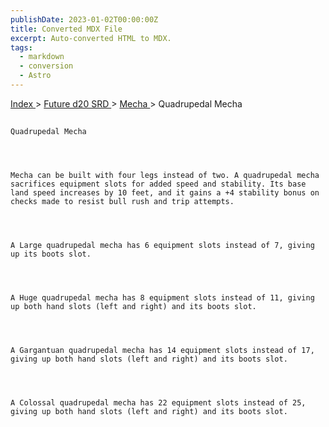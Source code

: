 ```yaml
---
publishDate: 2023-01-02T00:00:00Z
title: Converted MDX File
excerpt: Auto-converted HTML to MDX.
tags:
  - markdown
  - conversion
  - Astro
---
```


[
Index
](-index) >
[
Future d20 SRD
](future-d20-srd-index) >
[
Mecha
](future-d20-srd-mecha-index) > Quadrupedal Mecha

##

    Quadrupedal Mecha




    Mecha can be built with four legs instead of two. A quadrupedal mecha sacrifices equipment slots for added speed and stability. Its base land speed increases by 10 feet, and it gains a +4 stability bonus on checks made to resist bull rush and trip attempts.




    A Large quadrupedal mecha has 6 equipment slots instead of 7, giving up its boots slot.




    A Huge quadrupedal mecha has 8 equipment slots instead of 11, giving up both hand slots (left and right) and its boots slot.




    A Gargantuan quadrupedal mecha has 14 equipment slots instead of 17, giving up both hand slots (left and right) and its boots slot.




    A Colossal quadrupedal mecha has 22 equipment slots instead of 25, giving up both hand slots (left and right) and its boots slot.

